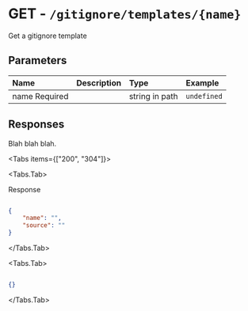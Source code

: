 
# GET - `/gitignore/templates/{name}`

Get a gitignore template

## Parameters

| Name | Description | Type | Example |
| :---- | :---- | :---- | :---- |
| name <span class="bg-blue-100 text-blue-800 text-xs font-medium me-2 px-2.5 py-0.5 rounded dark:bg-blue-900 dark:text-blue-300">Required</span> |  | string in path | `undefined` |

## Responses

Blah blah blah.

<Tabs items={["200", "304"]}>

<Tabs.Tab>

Response

```json

{
    "name": "",
    "source": ""
}

```

</Tabs.Tab>

<Tabs.Tab>



```json

{}

```

</Tabs.Tab>

</Tabs>